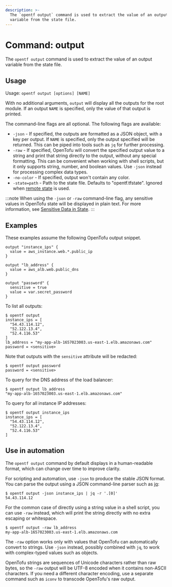 ```yaml
---
description: >-
  The `opentf output` command is used to extract the value of an output
  variable from the state file.
---
```


# Command: output

The `opentf output` command is used to extract the value of
an output variable from the state file.

## Usage

Usage: `opentf output [options] [NAME]`

With no additional arguments, `output` will display all the outputs for
the root module. If an output `NAME` is specified, only the value of that
output is printed.

The command-line flags are all optional. The following flags are available:

* `-json` - If specified, the outputs are formatted as a JSON object, with
  a key per output. If `NAME` is specified, only the output specified will be
  returned. This can be piped into tools such as `jq` for further processing.
* `-raw` - If specified, OpenTofu will convert the specified output value to a
  string and print that string directly to the output, without any special
  formatting. This can be convenient when working with shell scripts, but
  it only supports string, number, and boolean values. Use `-json` instead
  for processing complex data types.
* `-no-color` - If specified, output won't contain any color.
* `-state=path` - Path to the state file. Defaults to "opentf.tfstate".
  Ignored when [remote state](/docs/language/state/remote) is used.

:::note
When using the `-json` or `-raw` command-line flag, any sensitive
values in OpenTofu state will be displayed in plain text. For more information,
see [Sensitive Data in State](/docs/language/state/sensitive-data).
:::

## Examples

These examples assume the following OpenTofu output snippet.

```hcl
output "instance_ips" {
  value = aws_instance.web.*.public_ip
}

output "lb_address" {
  value = aws_alb.web.public_dns
}

output "password" {
  sensitive = true
  value = var.secret_password
}
```

To list all outputs:

```shellsession
$ opentf output
instance_ips = [
  "54.43.114.12",
  "52.122.13.4",
  "52.4.116.53"
]
lb_address = "my-app-alb-1657023003.us-east-1.elb.amazonaws.com"
password = <sensitive>
```

Note that outputs with the `sensitive` attribute will be redacted:

```shellsession
$ opentf output password
password = <sensitive>
```

To query for the DNS address of the load balancer:

```shellsession
$ opentf output lb_address
"my-app-alb-1657023003.us-east-1.elb.amazonaws.com"
```

To query for all instance IP addresses:

```shellsession
$ opentf output instance_ips
instance_ips = [
  "54.43.114.12",
  "52.122.13.4",
  "52.4.116.53"
]
```

## Use in automation

The `opentf output` command by default displays in a human-readable format,
which can change over time to improve clarity.

For scripting and automation, use `-json` to produce the stable JSON format.
You can parse the output using a JSON command-line parser such as
[jq](https://stedolan.github.io/jq/):

```shellsession
$ opentf output -json instance_ips | jq -r '.[0]'
54.43.114.12
```

For the common case of directly using a string value in a shell script, you
can use `-raw` instead, which will print the string directly with no extra
escaping or whitespace.

```shellsession
$ opentf output -raw lb_address
my-app-alb-1657023003.us-east-1.elb.amazonaws.com
```

The `-raw` option works only with values that OpenTofu can automatically
convert to strings. Use `-json` instead, possibly combined with `jq`, to
work with complex-typed values such as objects.

OpenTofu strings are sequences of Unicode characters rather than raw bytes,
so the `-raw` output will be UTF-8 encoded when it contains non-ASCII
characters. If you need a different character encoding, use a separate command
such as `iconv` to transcode OpenTofu's raw output.
